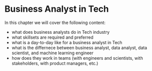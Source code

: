 # Business Analyst in Tech {-}

In this chapter we will cover the following content:

- what does business analysts do in Tech industry
- what skillsets are required and preferred
- what is a day-to-day like for a business analyst in Tech
- what is the differnece between business analyst, data analyst, data scientist, and machine learning engineer
- how does they work in teams (with engineers and scientists, with stakeholders, with product managers, etc.)